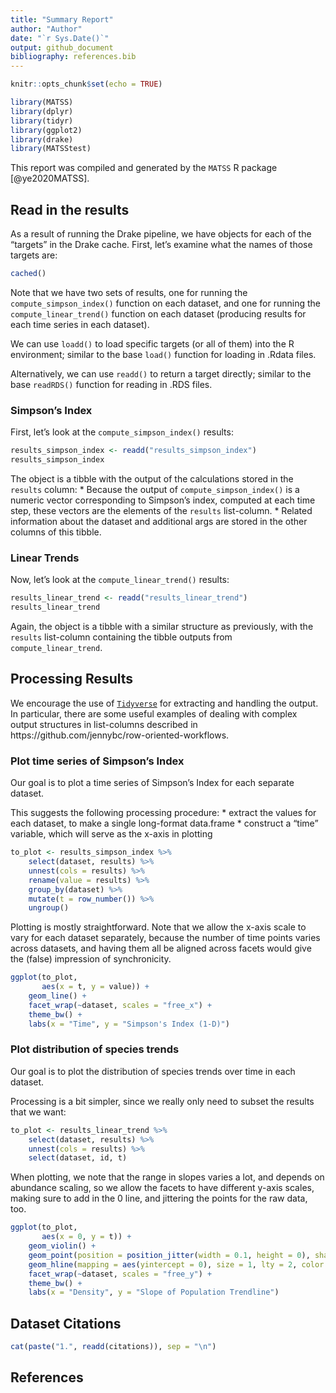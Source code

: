 ```yaml
---
title: "Summary Report"
author: "Author"
date: "`r Sys.Date()`"
output: github_document
bibliography: references.bib
---
```


```r
knitr::opts_chunk$set(echo = TRUE)

library(MATSS)
library(dplyr)
library(tidyr)
library(ggplot2)
library(drake)
library(MATSStest)
```

This report was compiled and generated by the `MATSS` R package [@ye2020MATSS]. 

## Read in the results

As a result of running the Drake pipeline, we have objects for each of the "targets" in the Drake cache. First, let's examine what the names of those targets are:

```r
cached()
```

Note that we have two sets of results, one for running the `compute_simpson_index()` function on each dataset, and one for running the `compute_linear_trend()` function on each dataset (producing results for each time series in each dataset).

We can use `loadd()` to load specific targets (or all of them) into the R environment; similar to the base `load()` function for loading in .Rdata files.

Alternatively, we can use `readd()` to return a target directly; similar to the base `readRDS()` function for reading in .RDS files.

### Simpson's Index

First, let's look at the `compute_simpson_index()` results:

```r
results_simpson_index <- readd("results_simpson_index")
results_simpson_index
```

The object is a tibble with the output of the calculations stored in the `results` column:
* Because the output of `compute_simpson_index()` is a numeric vector corresponding to Simpson's index, computed at each time step, these vectors are the elements of the `results` list-column.
* Related information about the dataset and additional args are stored in the other columns of this tibble.

### Linear Trends

Now, let's look at the `compute_linear_trend()` results:

```r
results_linear_trend <- readd("results_linear_trend")
results_linear_trend
```

Again, the object is a tibble with a similar structure as previously, with the `results` list-column containing the tibble outputs from `compute_linear_trend`.

## Processing Results

We encourage the use of [`Tidyverse`](https://www.tidyverse.org/) for extracting and handling the output. In particular, there are some useful examples of dealing with complex output structures in list-columns described in https://github.com/jennybc/row-oriented-workflows.

### Plot time series of Simpson's Index

Our goal is to plot a time series of Simpson's Index for each separate dataset.

This suggests the following processing procedure:
* extract the values for each dataset, to make a single long-format data.frame
* construct a "time" variable, which will serve as the x-axis in plotting

```r
to_plot <- results_simpson_index %>%
    select(dataset, results) %>%
    unnest(cols = results) %>%
    rename(value = results) %>%
    group_by(dataset) %>%
    mutate(t = row_number()) %>%
    ungroup()
```

Plotting is mostly straightforward. Note that we allow the x-axis scale to vary for each dataset separately, because the number of time points varies across datasets, and having them all be aligned across facets would give the (false) impression of synchronicity.

```r
ggplot(to_plot, 
       aes(x = t, y = value)) + 
    geom_line() + 
    facet_wrap(~dataset, scales = "free_x") + 
    theme_bw() + 
    labs(x = "Time", y = "Simpson's Index (1-D)")
```

### Plot distribution of species trends

Our goal is to plot the distribution of species trends over time in each dataset.

Processing is a bit simpler, since we really only need to subset the results that we want:

```r
to_plot <- results_linear_trend %>%
    select(dataset, results) %>%
    unnest(cols = results) %>%
    select(dataset, id, t)
```

When plotting, we note that the range in slopes varies a lot, and depends on abundance scaling, so we allow the facets to have different y-axis scales, making sure to add in the 0 line, and jittering the points for the raw data, too.

```r
ggplot(to_plot, 
       aes(x = 0, y = t)) + 
    geom_violin() + 
    geom_point(position = position_jitter(width = 0.1, height = 0), shape = 5) + 
    geom_hline(mapping = aes(yintercept = 0), size = 1, lty = 2, color = "red") + 
    facet_wrap(~dataset, scales = "free_y") + 
    theme_bw() + 
    labs(x = "Density", y = "Slope of Population Trendline")
```

## Dataset Citations

```r
cat(paste("1.", readd(citations)), sep = "\n")
```

## References
